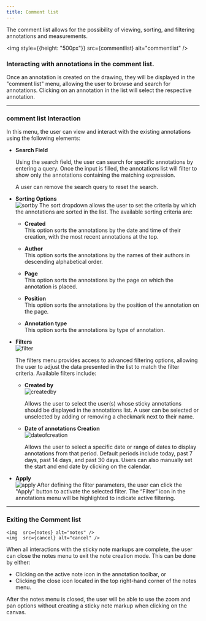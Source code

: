 ```yaml
---
title: Comment list
---
```










The comment list allows for the possibility of viewing, sorting, and filtering annotations and measurements.

<img style={{height: "500px"}} src={commentlist} alt="commentlist" />


### Interacting with annotations in the comment list.
Once an annotation is created on the drawing, they will be displayed in the "comment list" menu, allowing the user to browse and search for annotations. Clicking on an annotation in the list will select the respective annotation.
<!--<img style={{height: "500px"}} src={noteannotationsmenuupdated} alt="noteannotationsmenuupdated" />-->

---

### comment list Interaction
In this menu, the user can view and interact with the existing annotations using the following elements:

- **Search Field**  
    <!--<img src={searchfield} alt="searchfield" />-->
  Using the search field, the user can search for specific annotations by entering a query. Once the input is filled, the annotations list will filter to show only the annotations containing the matching expression.  
    <!--<img src={searchfield2} alt="searchfield2" />-->
  A user can remove the search query to reset the search.

- **Sorting Options**  
    <img src={sortby} alt="sortby" /> 
  The sort dropdown allows the user to set the criteria by which the annotations are sorted in the list. The available sorting criteria are:

  
  - **Created**  
    This option sorts the annotations by the date and time of their creation, with the most recent annotations at the top.
  
  - **Author**  
    This option sorts the annotations by the names of their authors in descending alphabetical order.
  
  - **Page**  
    This option sorts the annotations by the page on which the annotation is placed.

  - **Position**  
    This option sorts the annotations by the position of the annotation on the page.

  - **Annotation type**  
    This option sorts the annotations by type of annotation.



- **Filters**  
    <img  src={filter} alt="filter" /> 

  The filters menu provides access to advanced filtering options, allowing the user to adjust the data presented in the list to match the filter criteria. Available filters include:
  - **Created by**  
    <img  src={createdby} alt="createdby" /> 

    Allows the user to select the user(s) whose sticky annotations should be displayed in the annotations list. A user can be selected or unselected by adding or removing a checkmark next to their name.

  - **Date of annotations Creation**  
    <img  src={dateofcreation} alt="dateofcreation" /> 

    Allows the user to select a specific date or range of dates to display annotations from that period. Default periods include today, past 7 days, past 14 days, and past 30 days. Users can also manually set the start and end date by clicking on the calendar.

- **Apply**  
    <img  src={apply} alt="apply" /> 
  After defining the filter parameters, the user can click the "Apply" button to activate the selected filter. The “Filter” icon in the annotations menu will be highlighted to indicate active filtering.

---

### Exiting the Comment list
    <img  src={notes} alt="notes" /> 
    <img  src={cancel} alt="cancel" /> 
When all interactions with the sticky note markups are complete, the user can close the notes menu to exit the note creation mode. This can be done by either:
- Clicking on the active note icon in the annotation toolbar, or
- Clicking the close icon located in the top right-hand corner of the notes menu.

After the notes menu is closed, the user will be able to use the zoom and pan options without creating a sticky note markup when clicking on the canvas.
